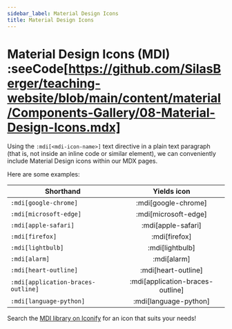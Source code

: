 ```yaml
---
sidebar_label: Material Design Icons
title: Material Design Icons
---
```


# Material Design Icons (MDI) :seeCode[https://github.com/SilasBerger/teaching-website/blob/main/content/material/Components-Gallery/08-Material-Design-Icons.mdx]
Using the `:mdi[<mdi-icon-name>]` text directive in a plain text paragraph (that is, not inside an inline code
or similar element), we can conveniently include Material Design icons within our MDX pages.

Here are some examples:

| Shorthand                          |           Yields icon            |
|------------------------------------|:--------------------------------:|
| `:mdi[google-chrome]`              |       :mdi[google-chrome]        |
| `:mdi[microsoft-edge]`             |       :mdi[microsoft-edge]       |
| `:mdi[apple-safari]`               |        :mdi[apple-safari]        |
| `:mdi[firefox]`                    |          :mdi[firefox]           |
| `:mdi[lightbulb]`                  |         :mdi[lightbulb]          |
| `:mdi[alarm]`                      |           :mdi[alarm]            |
| `:mdi[heart-outline]`              |       :mdi[heart-outline]        |
| `:mdi[application-braces-outline]` | :mdi[application-braces-outline] |
| `:mdi[language-python]`            |      :mdi[language-python]       |

Search the [MDI library on Iconify](https://icon-sets.iconify.design/mdi/) for an icon that suits your needs!
